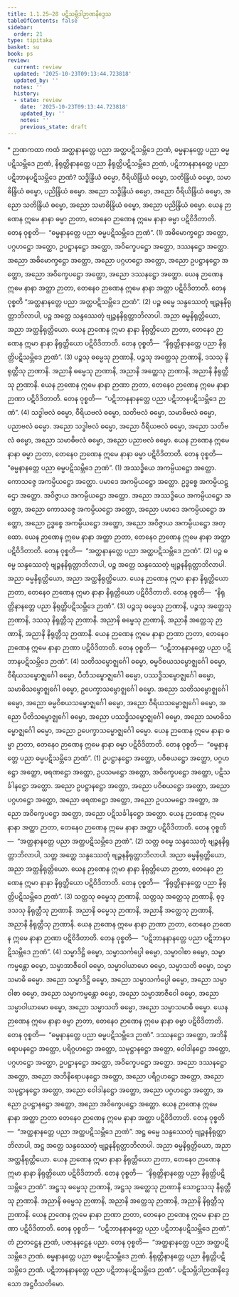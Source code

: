 ```yaml
---
title: 1.1.25–28 ပဋိသမ္ဘိဒါဉာဏနိဒ္ဒေသ
tableOfContents: false
sidebar:
  order: 21
type: tipitaka
basket: su
book: ps
review:
  current: review
  updated: '2025-10-23T09:13:44.723818'
  updated_by: ''
  notes: ''
  history:
  - state: review
    date: '2025-10-23T09:13:44.723818'
    updated_by: ''
    notes: ''
    previous_state: draft
---
```



<ReviewStatus review={frontmatter.review} showDetails={true} />

<HypothesisAnnotation frontmatter={frontmatter} />

<DynamicBreadcrumb />

<Paragraph type="center" book="ps">
* ဉာဏကထာ
</Paragraph>


<Division number="76" book="ps" e="ch" v="26" p="85">

<Paragraph number="524" book="ps">
ကထံ အတ္ထနာနတ္တေ ပညာ အတ္ထပဋိသမ္ဘိဒေ ဉာဏံ, ဓမ္မနာနတ္တေ ပညာ ဓမ္မပဋိသမ္ဘိဒေ ဉာဏံ, နိရုတ္တိနာနတ္တေ ပညာ နိရုတ္တိပဋိသမ္ဘိဒေ ဉာဏံ, ပဋိဘာနနာနတ္တေ ပညာ ပဋိဘာနပဋိသမ္ဘိဒေ ဉာဏံ? သဒ္ဓိန္ဒြိယံ ဓမ္မော, ဝီရိယိန္ဒြိယံ ဓမ္မော, သတိန္ဒြိယံ ဓမ္မော, သမာဓိန္ဒြိယံ ဓမ္မော, ပညိန္ဒြိယံ ဓမ္မော. အညော သဒ္ဓိန္ဒြိယံ ဓမ္မော, အညော ဝီရိယိန္ဒြိယံ ဓမ္မော, အညော သတိန္ဒြိယံ ဓမ္မော, အညော သမာဓိန္ဒြိယံ ဓမ္မော, အညော ပညိန္ဒြိယံ ဓမ္မော. ယေန ဉာဏေန ဣမေ နာနာ ဓမ္မာ ဉာတာ, တေနေဝ ဉာဏေန ဣမေ နာနာ ဓမ္မာ ပဋိဝိဒိတာတိ. တေန ဝုစ္စတိ—  “ဓမ္မနာနတ္တေ ပညာ ဓမ္မပဋိသမ္ဘိဒေ ဉာဏံ”. (1)
</Paragraph>

<Paragraph number="525" book="ps">
အဓိမောက္ခဋ္ဌော အတ္ထော, ပဂ္ဂဟဋ္ဌော အတ္ထော, ဥပဋ္ဌာနဋ္ဌော အတ္ထော, အဝိက္ခေပဋ္ဌော အတ္ထော, ဒဿနဋ္ဌော အတ္ထော. အညော အဓိမောက္ခဋ္ဌော အတ္ထော, အညော ပဂ္ဂဟဋ္ဌော အတ္ထော, အညော ဥပဋ္ဌာနဋ္ဌော အတ္ထော, အညော အဝိက္ခေပဋ္ဌော အတ္ထော, အညော ဒဿနဋ္ဌော အတ္ထော. ယေန ဉာဏေန ဣမေ နာနာ အတ္ထာ ဉာတာ, တေနေဝ ဉာဏေန ဣမေ နာနာ အတ္ထာ ပဋိဝိဒိတာတိ. တေန ဝုစ္စတိ “အတ္ထနာနတ္တေ ပညာ အတ္ထပဋိသမ္ဘိဒေ ဉာဏံ”. (2)
</Paragraph>

<Paragraph number="526" book="ps">
ပဉ္စ ဓမ္မေ သန္ဒဿေတုံ ဗျဉ္ဇနနိရုတ္တာဘိလာပါ, ပဉ္စ အတ္ထေ သန္ဒဿေတုံ ဗျဉ္ဇနနိရုတ္တာဘိလာပါ. အညာ ဓမ္မနိရုတ္တိယော, အညာ အတ္ထနိရုတ္တိယော. ယေန ဉာဏေန ဣမာ နာနာ နိရုတ္တိယော ဉာတာ, တေနေဝ ဉာဏေန ဣမာ နာနာ နိရုတ္တိယော ပဋိဝိဒိတာတိ. တေန ဝုစ္စတိ—  “နိရုတ္တိနာနတ္တေ ပညာ နိရုတ္တိပဋိသမ္ဘိဒေ ဉာဏံ”. (3)
</Paragraph>

<Paragraph number="527" book="ps">
ပဉ္စသု ဓမ္မေသု ဉာဏာနိ, ပဉ္စသု အတ္ထေသု ဉာဏာနိ, ဒသသု နိရုတ္တီသု ဉာဏာနိ. အညာနိ ဓမ္မေသု ဉာဏာနိ, အညာနိ အတ္ထေသု ဉာဏာနိ, အညာနိ နိရုတ္တီသု ဉာဏာနိ. ယေန ဉာဏေန ဣမေ နာနာ ဉာဏာ ဉာတာ, တေနေဝ ဉာဏေန ဣမေ နာနာ ဉာဏာ ပဋိဝိဒိတာတိ. တေန ဝုစ္စတိ—  “ပဋိဘာနနာနတ္တေ ပညာ ပဋိဘာနပဋိသမ္ဘိဒေ ဉာဏံ”. (4)
</Paragraph>

</Division>
<Division number="77" book="ps" e="ch" v="26" p="86">

<Paragraph number="528" book="ps">
သဒ္ဓါဗလံ ဓမ္မော, ဝီရိယဗလံ ဓမ္မော, သတိဗလံ ဓမ္မော, သမာဓိဗလံ ဓမ္မော, ပညာဗလံ ဓမ္မော. အညော သဒ္ဓါဗလံ ဓမ္မော, အညော ဝီရိယဗလံ ဓမ္မော, အညော သတိဗလံ ဓမ္မော, အညော သမာဓိဗလံ ဓမ္မော, အညော ပညာဗလံ ဓမ္မော. ယေန ဉာဏေန ဣမေ နာနာ ဓမ္မာ ဉာတာ, တေနေဝ ဉာဏေန ဣမေ နာနာ ဓမ္မာ ပဋိဝိဒိတာတိ. တေန ဝုစ္စတိ—  “ဓမ္မနာနတ္တေ ပညာ ဓမ္မပဋိသမ္ဘိဒေ ဉာဏံ”. (1)
</Paragraph>

<Paragraph number="529" book="ps">
အဿဒ္ဓိယေ အကမ္ပိယဋ္ဌော အတ္ထော. ကောသဇ္ဇေ အကမ္ပိယဋ္ဌော အတ္ထော. ပမာဒေ အကမ္ပိယဋ္ဌော အတ္ထော. ဥဒ္ဓစ္စေ အကမ္ပိယဋ္ဌော အတ္ထော. အဝိဇ္ဇာယ အကမ္ပိယဋ္ဌော အတ္ထော. အညော အဿဒ္ဓိယေ အကမ္ပိယဋ္ဌော အတ္ထော, အညော ကောသဇ္ဇေ အကမ္ပိယဋ္ဌော အတ္ထော, အညော ပမာဒေ အကမ္ပိယဋ္ဌော အတ္ထော, အညော ဥဒ္ဓစ္စေ အကမ္ပိယဋ္ဌော အတ္ထော, အညော အဝိဇ္ဇာယ အကမ္ပိယဋ္ဌော အတ္ထော. ယေန ဉာဏေန ဣမေ နာနာ အတ္ထာ ဉာတာ, တေနေဝ ဉာဏေန ဣမေ နာနာ အတ္ထာ ပဋိဝိဒိတာတိ. တေန ဝုစ္စတိ—  “အတ္ထနာနတ္တေ ပညာ အတ္ထပဋိသမ္ဘိဒေ ဉာဏံ”. (2)
</Paragraph>

<Paragraph number="530" book="ps">
ပဉ္စ ဓမ္မေ သန္ဒဿေတုံ ဗျဉ္ဇနနိရုတ္တာဘိလာပါ, ပဉ္စ အတ္ထေ သန္ဒဿေတုံ ဗျဉ္ဇနနိရုတ္တာဘိလာပါ. အညာ ဓမ္မနိရုတ္တိယော, အညာ အတ္ထနိရုတ္တိယော. ယေန ဉာဏေန ဣမာ နာနာ နိရုတ္တိယော ဉာတာ, တေနေဝ ဉာဏေန ဣမာ နာနာ နိရုတ္တိယော ပဋိဝိဒိတာတိ. တေန ဝုစ္စတိ—  “နိရုတ္တိနာနတ္တေ ပညာ နိရုတ္တိပဋိသမ္ဘိဒေ ဉာဏံ”. (3)
</Paragraph>

<Paragraph number="531" book="ps">
ပဉ္စသု ဓမ္မေသု ဉာဏာနိ, ပဉ္စသု အတ္ထေသု ဉာဏာနိ, ဒသသု နိရုတ္တီသု ဉာဏာနိ. အညာနိ ဓမ္မေသု ဉာဏာနိ, အညာနိ အတ္ထေသု ဉာဏာနိ, အညာနိ နိရုတ္တီသု ဉာဏာနိ. ယေန ဉာဏေန ဣမေ နာနာ ဉာဏာ ဉာတာ, တေနေဝ ဉာဏေန ဣမေ နာနာ ဉာဏာ ပဋိဝိဒိတာတိ. တေန ဝုစ္စတိ—  “ပဋိဘာနနာနတ္တေ ပညာ ပဋိဘာနပဋိသမ္ဘိဒေ ဉာဏံ”. (4)
</Paragraph>

<Paragraph number="532" book="ps">
သတိသမ္ဗောဇ္ဈင်္ဂေါ ဓမ္မော, ဓမ္မဝိစယသမ္ဗောဇ္ဈင်္ဂေါ ဓမ္မော, ဝီရိယသမ္ဗောဇ္ဈင်္ဂေါ ဓမ္မော, ပီတိသမ္ဗောဇ္ဈင်္ဂေါ ဓမ္မော, ပဿဒ္ဓိသမ္ဗောဇ္ဈင်္ဂေါ ဓမ္မော, သမာဓိသမ္ဗောဇ္ဈင်္ဂေါ ဓမ္မော, ဥပေက္ခာသမ္ဗောဇ္ဈင်္ဂေါ ဓမ္မော. အညော သတိသမ္ဗောဇ္ဈင်္ဂေါ ဓမ္မော, အညော ဓမ္မဝိစယသမ္ဗောဇ္ဈင်္ဂေါ ဓမ္မော, အညော ဝီရိယသမ္ဗောဇ္ဈင်္ဂေါ ဓမ္မော, အညော ပီတိသမ္ဗောဇ္ဈင်္ဂေါ ဓမ္မော, အညော ပဿဒ္ဓိသမ္ဗောဇ္ဈင်္ဂေါ ဓမ္မော, အညော သမာဓိသမ္ဗောဇ္ဈင်္ဂေါ ဓမ္မော, အညော ဥပေက္ခာသမ္ဗောဇ္ဈင်္ဂေါ ဓမ္မော. ယေန ဉာဏေန ဣမေ နာနာ ဓမ္မာ ဉာတာ, တေနေဝ ဉာဏေန ဣမေ နာနာ ဓမ္မာ ပဋိဝိဒိတာတိ. တေန ဝုစ္စတိ—  “ဓမ္မနာနတ္တေ ပညာ ဓမ္မပဋိသမ္ဘိဒေ ဉာဏံ”. (1)
</Paragraph>

<Paragraph number="533" book="ps">
ဥပဋ္ဌာနဋ္ဌော အတ္ထော, ပဝိစယဋ္ဌော အတ္ထော, ပဂ္ဂဟဋ္ဌော အတ္ထော, ဖရဏဋ္ဌော အတ္ထော, ဥပသမဋ္ဌော အတ္ထော, အဝိက္ခေပဋ္ဌော အတ္ထော, ပဋိသင်္ခါနဋ္ဌော အတ္ထော. အညော ဥပဋ္ဌာနဋ္ဌော အတ္ထော, အညော ပဝိစယဋ္ဌော အတ္ထော, အညော ပဂ္ဂဟဋ္ဌော အတ္ထော, အညော ဖရဏဋ္ဌော အတ္ထော, အညော ဥပသမဋ္ဌော အတ္ထော, အညော အဝိက္ခေပဋ္ဌော အတ္ထော, အညော ပဋိသင်္ခါနဋ္ဌော အတ္ထော. ယေန ဉာဏေန ဣမေ နာနာ အတ္ထာ ဉာတာ, တေနေဝ ဉာဏေန ဣမေ နာနာ အတ္ထာ ပဋိဝိဒိတာတိ. တေန ဝုစ္စတိ—  “အတ္ထနာနတ္တေ ပညာ အတ္ထပဋိသမ္ဘိဒေ ဉာဏံ”. (2)
</Paragraph>

<Paragraph number="534" book="ps">
သတ္တ ဓမ္မေ သန္ဒဿေတုံ ဗျဉ္ဇနနိရုတ္တာဘိလာပါ, သတ္တ အတ္ထေ သန္ဒဿေတုံ ဗျဉ္ဇနနိရုတ္တာဘိလာပါ. အညာ ဓမ္မနိရုတ္တိယော, အညာ အတ္ထနိရုတ္တိယော. ယေန ဉာဏေန ဣမာ နာနာ နိရုတ္တိယော ဉာတာ, တေနေဝ ဉာဏေန ဣမာ နာနာ နိရုတ္တိယော ပဋိဝိဒိတာတိ. တေန ဝုစ္စတိ—  “နိရုတ္တိနာနတ္တေ ပညာ နိရုတ္တိပဋိသမ္ဘိဒေ ဉာဏံ”. (3)
</Paragraph>

<Paragraph number="535" book="ps">
သတ္တသု ဓမ္မေသု ဉာဏာနိ, သတ္တသု အတ္ထေသု ဉာဏာနိ, စုဒ္ဒသသု နိရုတ္တီသု ဉာဏာနိ. အညာနိ ဓမ္မေသု ဉာဏာနိ, အညာနိ အတ္ထေသု ဉာဏာနိ, အညာနိ နိရုတ္တီသု ဉာဏာနိ. ယေန ဉာဏေန ဣမေ နာနာ ဉာဏာ ဉာတာ, တေနေဝ ဉာဏေန ဣမေ နာနာ ဉာဏာ ပဋိဝိဒိတာတိ. တေန ဝုစ္စတိ—  “ပဋိဘာနနာနတ္တေ ပညာ ပဋိဘာနပဋိသမ္ဘိဒေ ဉာဏံ”. (4)
</Paragraph>

<Paragraph number="536" book="ps">
သမ္မာဒိဋ္ဌိ ဓမ္မော, သမ္မာသင်္ကပ္ပေါ ဓမ္မော, သမ္မာဝါစာ ဓမ္မော, သမ္မာကမ္မန္တော ဓမ္မော, သမ္မာအာဇီဝေါ ဓမ္မော, သမ္မာဝါယာမော ဓမ္မော, သမ္မာသတိ ဓမ္မော, သမ္မာသမာဓိ ဓမ္မော. အညော သမ္မာဒိဋ္ဌိ ဓမ္မော, အညော သမ္မာသင်္ကပ္ပေါ ဓမ္မော, အညော သမ္မာဝါစာ ဓမ္မော, အညော သမ္မာကမ္မန္တော ဓမ္မော, အညော သမ္မာအာဇီဝေါ ဓမ္မော, အညော သမ္မာဝါယာမော ဓမ္မော, အညော သမ္မာသတိ ဓမ္မော, အညော သမ္မာသမာဓိ ဓမ္မော. ယေန ဉာဏေန ဣမေ နာနာ ဓမ္မာ ဉာတာ, တေနေဝ ဉာဏေန ဣမေ နာနာ ဓမ္မာ ပဋိဝိဒိတာတိ. တေန ဝုစ္စတိ—  “ဓမ္မနာနတ္တေ ပညာ ဓမ္မပဋိသမ္ဘိဒေ ဉာဏံ”.
</Paragraph>

<Paragraph number="537" book="ps">
ဒဿနဋ္ဌော အတ္ထော, အဘိနိရောပနဋ္ဌော အတ္ထော, ပရိဂ္ဂဟဋ္ဌော အတ္ထော, သမုဋ္ဌာနဋ္ဌော အတ္ထော, ဝေါဒါနဋ္ဌော အတ္ထော, ပဂ္ဂဟဋ္ဌော အတ္ထော, ဥပဋ္ဌာနဋ္ဌော အတ္ထော, အဝိက္ခေပဋ္ဌော အတ္ထော. အညော ဒဿနဋ္ဌော အတ္ထော, အညော အဘိနိရောပနဋ္ဌော အတ္ထော, အညော ပရိဂ္ဂဟဋ္ဌော အတ္ထော, အညော သမုဋ္ဌာနဋ္ဌော အတ္ထော, အညော ဝေါဒါနဋ္ဌော အတ္ထော, အညော ပဂ္ဂဟဋ္ဌော အတ္ထော, အညော ဥပဋ္ဌာနဋ္ဌော အတ္ထော, အညော အဝိက္ခေပဋ္ဌော အတ္ထော. ယေန ဉာဏေန ဣမေ နာနာ အတ္ထာ ဉာတာ တေနေဝ ဉာဏေန ဣမေ နာနာ အတ္ထာ ပဋိဝိဒိတာတိ. တေန ဝုစ္စတိ—  “အတ္ထနာနတ္တေ ပညာ အတ္ထပဋိသမ္ဘိဒေ ဉာဏံ”.
</Paragraph>

<Paragraph number="538" book="ps">
အဋ္ဌ ဓမ္မေ သန္ဒဿေတုံ ဗျဉ္ဇနနိရုတ္တာဘိလာပါ, အဋ္ဌ အတ္ထေ သန္ဒဿေတုံ ဗျဉ္ဇနနိရုတ္တာဘိလာပါ. အညာ ဓမ္မနိရုတ္တိယော, အညာ အတ္ထနိရုတ္တိယော. ယေန ဉာဏေန ဣမာ နာနာ နိရုတ္တိယော ဉာတာ, တေနေဝ ဉာဏေန ဣမာ နာနာ နိရုတ္တိယော ပဋိဝိဒိတာတိ. တေန ဝုစ္စတိ—  “နိရုတ္တိနာနတ္တေ ပညာ နိရုတ္တိပဋိသမ္ဘိဒေ ဉာဏံ”.
</Paragraph>

<Paragraph number="539" book="ps">
အဋ္ဌသု ဓမ္မေသု ဉာဏာနိ, အဋ္ဌသု အတ္ထေသု ဉာဏာနိ သောဠသသု နိရုတ္တီသု ဉာဏာနိ. အညာနိ ဓမ္မေသု ဉာဏာနိ, အညာနိ အတ္ထေသု ဉာဏာနိ, အညာနိ နိရုတ္တီသု ဉာဏာနိ. ယေန ဉာဏေန ဣမေ နာနာ ဉာဏာ ဉာတာ, တေနေဝ ဉာဏေန ဣမေ နာနာ ဉာဏာ ပဋိဝိဒိတာတိ. တေန ဝုစ္စတိ—  “ပဋိဘာနနာနတ္တေ ပညာ ပဋိဘာနပဋိသမ္ဘိဒေ ဉာဏံ”. တံ ဉာတဋ္ဌေန ဉာဏံ, ပဇာနနဋ္ဌေန ပညာ. တေန ဝုစ္စတိ—  “အတ္ထနာနတ္တေ ပညာ အတ္ထပဋိသမ္ဘိဒေ ဉာဏံ. ဓမ္မနာနတ္တေ ပညာ ဓမ္မပဋိသမ္ဘိဒေ ဉာဏံ. နိရုတ္တိနာနတ္တေ ပညာ နိရုတ္တိပဋိသမ္ဘိဒေ ဉာဏံ. ပဋိဘာနနာနတ္တေ ပညာ ပဋိဘာနပဋိသမ္ဘိဒေ ဉာဏံ”.

</Paragraph>
</Division>

<Paragraph number="540" type="center" book="ps">
ပဋိသမ္ဘိဒါဉာဏနိဒ္ဒေသော အဋ္ဌဝီသတိမော.
</Paragraph>